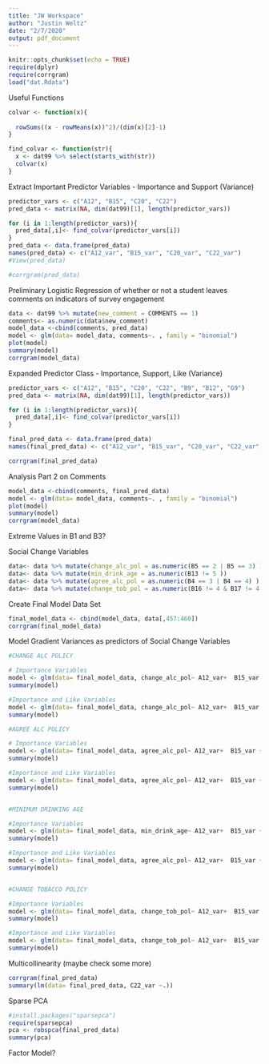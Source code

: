 ```yaml
---
title: "JW Workspace"
author: "Justin Weltz"
date: "2/7/2020"
output: pdf_document
---
```


```r
knitr::opts_chunk$set(echo = TRUE)
require(dplyr)
require(corrgram)
load("dat.Rdata")
```

Useful Functions
```r
colvar <- function(x){
  
  rowSums((x - rowMeans(x))^2)/(dim(x)[2]-1)
}

find_colvar <- function(str){
  x <- dat99 %>% select(starts_with(str))
  colvar(x)
}
```

Extract Important Predictor Variables - Importance and Support (Variance)
```r
predictor_vars <- c("A12", "B15", "C20", "C22")
pred_data <- matrix(NA, dim(dat99)[1], length(predictor_vars))

for (i in 1:length(predictor_vars)){
  pred_data[,i]<- find_colvar(predictor_vars[i])
}
pred_data <- data.frame(pred_data)
names(pred_data) <- c("A12_var", "B15_var", "C20_var", "C22_var")
#View(pred_data)

#corrgram(pred_data)
```

Preliminary Logistic Regression of whether or not a student leaves comments on indicators of survey engagement
```r
data <- dat99 %>% mutate(new_comment = COMMENTS == 1)
comments<- as.numeric(data$new_comment)
model_data <-cbind(comments, pred_data)
model <- glm(data= model_data, comments~. , family = "binomial")
plot(model)
summary(model)
corrgram(model_data)
```
Expanded Predictor Class - Importance, Support, Like (Variance)
```r
predictor_vars <- c("A12", "B15", "C20", "C22", "B9", "B12", "G9")
pred_data <- matrix(NA, dim(dat99)[1], length(predictor_vars))

for (i in 1:length(predictor_vars)){
  pred_data[,i]<- find_colvar(predictor_vars[i])
}

final_pred_data <- data.frame(pred_data)
names(final_pred_data) <- c("A12_var", "B15_var", "C20_var", "C22_var", "B9_var", "B12_var", "G9_var")

corrgram(final_pred_data)

```


Analysis Part 2 on Comments
```r
model_data <-cbind(comments, final_pred_data)
model <- glm(data= model_data, comments~. , family = "binomial")
plot(model)
summary(model)
corrgram(model_data)
```


Extreme Values in B1 and B3?

Social Change Variables
```r
data<- data %>% mutate(change_alc_pol = as.numeric(B5 == 2 | B5 == 3) )
data<- data %>% mutate(min_drink_age = as.numeric(B13 != 5 ))
data<- data %>% mutate(agree_alc_pol = as.numeric(B4 == 3 | B4 == 4) )
data<- data %>% mutate(change_tob_pol = as.numeric(B16 != 4 & B17 != 4 & B17 != B16) )
```


Create Final Model Data Set
```r
final_model_data <- cbind(model_data, data[,457:460])
corrgram(final_model_data)
```


Model Gradient Variances as predictors of Social Change Variables
```r

#CHANGE ALC POLICY

# Importance Variables
model <- glm(data= final_model_data, change_alc_pol~ A12_var+  B15_var + C20_var + C22_var , family = "binomial")
summary(model)

#Importance and Like Variables
model <- glm(data= final_model_data, change_alc_pol~ A12_var+  B15_var + C20_var + C22_var + B9_var + B12_var + G9_var , family = "binomial")
summary(model)

#AGREE ALC POLICY

# Importance Variables
model <- glm(data= final_model_data, agree_alc_pol~ A12_var+  B15_var + C20_var + C22_var , family = "binomial")
summary(model)

#Importance and Like Variables
model <- glm(data= final_model_data, agree_alc_pol~ A12_var+  B15_var + C20_var + C22_var + B9_var + B12_var + G9_var , family = "binomial")
summary(model)


#MINIMUM DRINKING AGE

#Importance Variables
model <- glm(data= final_model_data, min_drink_age~ A12_var+  B15_var + C20_var + C22_var , family = "binomial")
summary(model)

#Importance and Like Variables
model <- glm(data= final_model_data, agree_alc_pol~ A12_var+  B15_var + C20_var + C22_var + B9_var + B12_var + G9_var , family = "binomial")
summary(model)


#CHANGE TOBACCO POLICY

#Importance Variables
model <- glm(data= final_model_data, change_tob_pol~ A12_var+  B15_var + C20_var + C22_var , family = "binomial")
summary(model)

#Importance and Like Variables
model <- glm(data= final_model_data, change_tob_pol~ A12_var+  B15_var + C20_var + C22_var + B9_var + B12_var + G9_var , family = "binomial")
summary(model)
```


Multicollinearity (maybe check some more)

```r
corrgram(final_pred_data)
summary(lm(data= final_pred_data, C22_var ~.))
```

Sparse PCA
```r
#install.packages("sparsepca")
require(sparsepca)
pca <- robspca(final_pred_data)
summary(pca)
```


Factor Model?